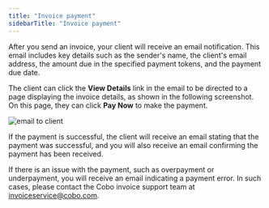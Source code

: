 ```yaml
---
title: "Invoice payment"
sidebarTitle: "Invoice payment"
---
```

After you send an invoice, your client will receive an email notification. This email includes key details such as the sender's name, the client's email address, the amount due in the specified payment tokens, and the payment due date.

The client can click the **View Details** link in the email to be directed to a page displaying the invoice details, as shown in the following screenshot. On this page, they can click **Pay Now** to make the payment.

<img src="/en/images/portal-apps/invoicing/pay_an_invoice.png" className="screenshot_full_screen" alt="email to client"/>

If the payment is successful, the client will receive an email stating that the payment was successful, and you will also receive an email confirming the payment has been received.

If there is an issue with the payment, such as overpayment or underpayment, you will receive an email indicating a payment error. In such cases, please contact the Cobo invoice support team at [invoiceservice@cobo.com](mailto:invoiceservice@cobo.com).
